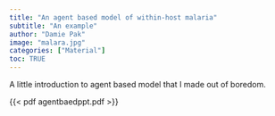 ```yaml
---
title: "An agent based model of within-host malaria"
subtitle: "An example"
author: "Damie Pak"
image: "malara.jpg"
categories: ["Material"]
toc: TRUE
---
```


A little introduction to agent based model that I made out of boredom.

{{< pdf agentbaedppt.pdf >}}
